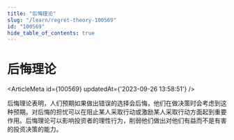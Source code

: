 ```yaml
---
title: "后悔理论"
slug: "/learn/regret-theory-100569"
id: "100569"
hide_table_of_contents: true
---
```



# 后悔理论

<ArticleMeta id={100569} updatedAt={'2023-09-26 13:58:51'} />
<div className='border-solid border-b border-t-0 my-4 border-[var(--ifm-color-gray-300)]' />

后悔理论表明，人们预期如果做出错误的选择会后悔，他们在做决策时会考虑到这种预期。对后悔的担忧可以在阻止某人采取行动或激励某人采取行动方面起到重要作用。后悔理论可以影响投资者的理性行为，削弱他们做出对他们有益而不是有害的投资决策的能力。
